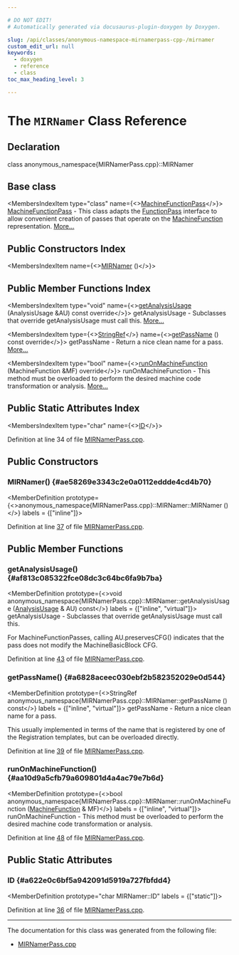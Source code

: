 ```yaml
---

# DO NOT EDIT!
# Automatically generated via docusaurus-plugin-doxygen by Doxygen.

slug: /api/classes/anonymous-namespace-mirnamerpass-cpp-/mirnamer
custom_edit_url: null
keywords:
  - doxygen
  - reference
  - class
toc_max_heading_level: 3

---
```





# The `MIRNamer` Class Reference

<DoxygenPage pluginConfig={pluginConfig}>



## Declaration

<CodeBlock>class anonymous_namespace{MIRNamerPass.cpp}::MIRNamer</CodeBlock>

## Base class

<MembersIndex>

<MembersIndexItem
  type="class"
  name={<><a href="/docs/api/classes/llvm/machinefunctionpass">MachineFunctionPass</a></>}>
<a href="/docs/api/classes/llvm/machinefunctionpass">MachineFunctionPass</a> - This class adapts the <a href="/docs/api/classes/llvm/functionpass">FunctionPass</a> interface to allow convenient creation of passes that operate on the <a href="/docs/api/classes/llvm/machinefunction">MachineFunction</a> representation. <a href="/docs/api/classes/llvm/machinefunctionpass/#details">More...</a>
</MembersIndexItem>

</MembersIndex>

## Public Constructors Index

<MembersIndex>

<MembersIndexItem
  name={<><a href="#ae58269e3343c2e0a0112eddde4cd4b70">MIRNamer</a> ()</>}>
</MembersIndexItem>

</MembersIndex>

## Public Member Functions Index

<MembersIndex>

<MembersIndexItem
  type="void"
  name={<><a href="#af813c085322fce08dc3c64bc6fa9b7ba">getAnalysisUsage</a> (AnalysisUsage &amp;AU) const override</>}>
getAnalysisUsage - Subclasses that override getAnalysisUsage must call this. <a href="#af813c085322fce08dc3c64bc6fa9b7ba">More...</a>
</MembersIndexItem>

<MembersIndexItem
  type={<><a href="/docs/api/classes/llvm/stringref">StringRef</a></>}
  name={<><a href="#a6828aceec030ebf2b582352029e0d544">getPassName</a> () const override</>}>
getPassName - Return a nice clean name for a pass. <a href="#a6828aceec030ebf2b582352029e0d544">More...</a>
</MembersIndexItem>

<MembersIndexItem
  type="bool"
  name={<><a href="#aa10d9a5cfb79a609801d4a4ac79e7b6d">runOnMachineFunction</a> (MachineFunction &amp;MF) override</>}>
runOnMachineFunction - This method must be overloaded to perform the desired machine code transformation or analysis. <a href="#aa10d9a5cfb79a609801d4a4ac79e7b6d">More...</a>
</MembersIndexItem>

</MembersIndex>

## Public Static Attributes Index

<MembersIndex>

<MembersIndexItem
  type="char"
  name={<><a href="#a622e0c6bf5a942091d5919a727fbfdd4">ID</a></>}>
</MembersIndexItem>

</MembersIndex>


Definition at line 34 of file <a href="/docs/api/files/lib/lib/codegen/mirnamerpass-cpp">MIRNamerPass.cpp</a>.

<SectionDefinition>

## Public Constructors

### MIRNamer() {#ae58269e3343c2e0a0112eddde4cd4b70}

<MemberDefinition
  prototype={<>anonymous&#95;namespace&#123;MIRNamerPass.cpp&#125;::MIRNamer::MIRNamer ()</>}
  labels = {["inline"]}>

Definition at line <a href="/docs/api/files/lib/lib/codegen/mirnamerpass-cpp/#l00037">37</a> of file <a href="/docs/api/files/lib/lib/codegen/mirnamerpass-cpp">MIRNamerPass.cpp</a>.
</MemberDefinition>

</SectionDefinition>

<SectionDefinition>

## Public Member Functions

### getAnalysisUsage() {#af813c085322fce08dc3c64bc6fa9b7ba}

<MemberDefinition
  prototype={<>void anonymous&#95;namespace&#123;MIRNamerPass.cpp&#125;::MIRNamer::getAnalysisUsage (<a href="/docs/api/classes/llvm/analysisusage">AnalysisUsage</a> &amp; AU) const</>}
  labels = {["inline", "virtual"]}>
getAnalysisUsage - Subclasses that override getAnalysisUsage must call this.

For MachineFunctionPasses, calling AU.preservesCFG() indicates that the pass does not modify the MachineBasicBlock CFG.

Definition at line <a href="/docs/api/files/lib/lib/codegen/mirnamerpass-cpp/#l00043">43</a> of file <a href="/docs/api/files/lib/lib/codegen/mirnamerpass-cpp">MIRNamerPass.cpp</a>.
</MemberDefinition>

### getPassName() {#a6828aceec030ebf2b582352029e0d544}

<MemberDefinition
  prototype={<>StringRef anonymous&#95;namespace&#123;MIRNamerPass.cpp&#125;::MIRNamer::getPassName () const</>}
  labels = {["inline", "virtual"]}>
getPassName - Return a nice clean name for a pass.

This usually implemented in terms of the name that is registered by one of the Registration templates, but can be overloaded directly.

Definition at line <a href="/docs/api/files/lib/lib/codegen/mirnamerpass-cpp/#l00039">39</a> of file <a href="/docs/api/files/lib/lib/codegen/mirnamerpass-cpp">MIRNamerPass.cpp</a>.
</MemberDefinition>

### runOnMachineFunction() {#aa10d9a5cfb79a609801d4a4ac79e7b6d}

<MemberDefinition
  prototype={<>bool anonymous&#95;namespace&#123;MIRNamerPass.cpp&#125;::MIRNamer::runOnMachineFunction (<a href="/docs/api/classes/llvm/machinefunction">MachineFunction</a> &amp; MF)</>}
  labels = {["inline", "virtual"]}>
runOnMachineFunction - This method must be overloaded to perform the desired machine code transformation or analysis.

Definition at line <a href="/docs/api/files/lib/lib/codegen/mirnamerpass-cpp/#l00048">48</a> of file <a href="/docs/api/files/lib/lib/codegen/mirnamerpass-cpp">MIRNamerPass.cpp</a>.
</MemberDefinition>

</SectionDefinition>

<SectionDefinition>

## Public Static Attributes

### ID {#a622e0c6bf5a942091d5919a727fbfdd4}

<MemberDefinition
  prototype="char MIRNamer::ID"
  labels = {["static"]}>

Definition at line <a href="/docs/api/files/lib/lib/codegen/mirnamerpass-cpp/#l00036">36</a> of file <a href="/docs/api/files/lib/lib/codegen/mirnamerpass-cpp">MIRNamerPass.cpp</a>.
</MemberDefinition>

</SectionDefinition>

<hr/>

The documentation for this class was generated from the following file:

<ul>
<li><a href="/docs/api/files/lib/lib/codegen/mirnamerpass-cpp">MIRNamerPass.cpp</a></li>
</ul>

</DoxygenPage>
